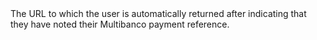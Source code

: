   
<ParamField body="ReturnURL" type="string" required>  
<MaxLength255Characters />     
The URL to which the user is automatically returned after indicating that they have noted their Multibanco payment reference.  
</ParamField>